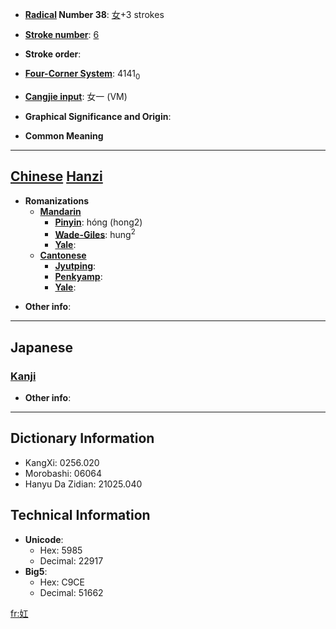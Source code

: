 * '''[[Wiktionary:Chinese radical index| Radical]] Number 38''': [[Wiktionary:Chinese radical index 女|女]]+3 strokes

* '''[[Wiktionary:Chinese total strokes index|Stroke number]]''': [[Wiktionary:Chinese total strokes index 6|6]]

* '''Stroke order''': 

* '''[[Wiktionary:Chinese four corner index|Four-Corner System]]''': 4141<sub>0</sub>

* '''[[Wiktionary:Chinese Cangjie index|Cangjie input]]''': 女一 (VM)

* '''Graphical Significance and Origin''': 

* '''Common Meaning'''

----

== [[Chinese]] [[Hanzi]] ==

* '''Romanizations'''
** '''[[Mandarin]]'''
*** '''[[Pinyin]]''': hóng (hong2)
*** '''[[Wade-Giles]]''': hung<sup>2</sup>
*** '''[[Yale]]''': 
** '''[[Cantonese]]'''
*** '''[[Jyutping]]''':
*** '''[[Penkyamp]]''': 
*** '''[[Yale]]''': 

* '''Other info''': 

----

==Japanese==
===[[Kanji]]===
{{kanji|on readings=[[こう]] (kō), [[く]] (ku)|kun readings=}}

* '''Other info''':  

----

== Dictionary Information ==

* KangXi: 0256.020
* Morobashi: 06064
* Hanyu Da Zidian: 21025.040

== Technical Information ==

* '''Unicode''':
** Hex: 5985
** Decimal: 22917
* '''Big5''':
** Hex: C9CE
** Decimal: 51662

[[fr:妅]]